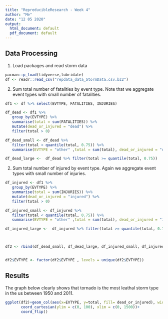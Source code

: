 ```yaml
---
title: "RepreducibleResearch - Week 4"
author: "Me"
date: "12 05 2020"
output:
  html_document: default
  pdf_document: default
---
```




## Data Processing
1. Load packages and read storm data

 ```r
pacman::p_load(tidyverse,lubridate)
df <- readr::read_csv("repdata_data_StormData.csv.bz2")
```

2. Sum total number of fatalities by event type.  Note that we aggregate event types with small number of fatalities.

 ```r

df1 <- df %>% select(EVTYPE, FATALITIES, INJURIES) 

df_dead <- df1 %>% 
    group_by(EVTYPE) %>%
    summarise(total = sum(FATALITIES)) %>% 
    mutate(dead_or_injured = "dead") %>% 
    filter(total > 0)

df_dead_small <- df_dead %>% 
    filter(total < quantile(total, 0.75)) %>% 
    summarise(EVTYPE = "other" ,total = sum(total), dead_or_injured = "dead")

df_dead_large <-  df_dead %>% filter(total >= quantile(total, 0.75))
```  

2. Sum total number of injured by event type.  Again we aggregate event types with small number of injuries.

 ```r

    
df_injured <- df1 %>% 
    group_by(EVTYPE) %>%
    summarise(total = sum(INJURIES)) %>% 
    mutate(dead_or_injured = "injured") %>% 
    filter(total > 0)

df_injured_small <- df_injured %>% 
    filter(total < quantile(total, 0.75)) %>% 
    summarise(EVTYPE = "other" ,total = sum(total), dead_or_injured = "injured")

df_injured_large <-  df_injured %>% filter(total >= quantile(total, 0.75))



df2 <- rbind(df_dead_small, df_dead_large, df_injured_small, df_injured_large)


df2$EVTYPE <- factor(df2$EVTYPE , levels = unique(df2$EVTYPE))
```

## Results

The graph below clearly shows that tornado is the most leathal storm type in the us between 1950 and 2011.  
 
 ```r
 
ggplot(df2)+geom_col(aes(x=EVTYPE, y=total, fill= dead_or_injured), width = 2)+
        coord_cartesian(ylim = c(0, 100), xlim = c(0, 1500))+
        coord_flip()


```

